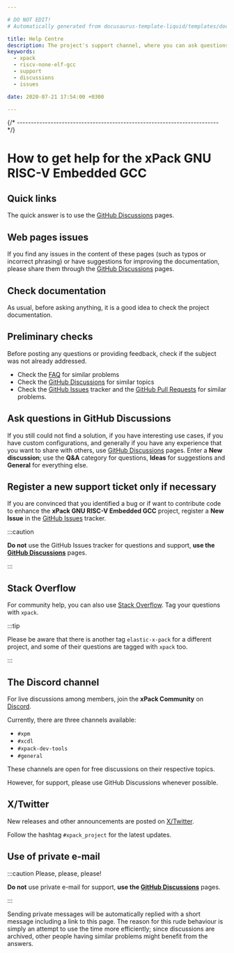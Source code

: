 ```yaml
---

# DO NOT EDIT!
# Automatically generated from docusaurus-template-liquid/templates/docusaurus.

title: Help Centre
description: The project's support channel, where you can ask questions, start discussions, and report issues.
keywords:
  - xpack
  - riscv-none-elf-gcc
  - support
  - discussions
  - issues

date: 2020-07-21 17:54:00 +0300

---
```



{/* ------------------------------------------------------------------------ */}

# How to get help for the xPack GNU RISC-V Embedded GCC

## Quick links

The quick answer is to use the
[GitHub Discussions](https://github.com/xpack-dev-tools/riscv-none-elf-gcc-xpack/discussions)
pages.

## Web pages issues

If you find any issues in the content of these pages (such as typos or
incorrect phrasing) or have suggestions for improving the documentation,
please share them through the
[GitHub Discussions](https://github.com/xpack-dev-tools/riscv-none-elf-gcc-xpack/discussions)
pages.

## Check documentation

As usual, before asking anything, it is a good idea to check the project
documentation.

<Documentation/>

## Preliminary checks

Before posting any questions or providing feedback,
check if the subject was not already addressed.

- Check the [FAQ](/docs/faq/)
for similar problems
- Check the [GitHub Discussions](https://github.com/xpack-dev-tools/riscv-none-elf-gcc-xpack/discussions) for
similar topics
- Check the
[GitHub Issues](https://github.com/xpack-dev-tools/riscv-none-elf-gcc-xpack/issues)
tracker and the
[GitHub Pull Requests](https://github.com/xpack-dev-tools/riscv-none-elf-gcc-xpack/pulls)
for similar problems.

## Ask questions in GitHub Discussions

If you still could not find a solution, if you have interesting use
cases, if you have custom configurations, and generally if you have
any experience that you want to share with others, 
use [GitHub Discussions](https://github.com/xpack-dev-tools/riscv-none-elf-gcc-xpack/discussions)
pages.
Enter a **New discussion**; use the **Q&A** category for questions,
**Ideas** for suggestions and **General** for everything else.

## Register a new support ticket only if necessary

If you are convinced that you identified a bug
or if want to contribute code to enhance the
**xPack GNU RISC-V Embedded GCC**
project, register a **New Issue** in the
[GitHub Issues](https://github.com/xpack-dev-tools/riscv-none-elf-gcc-xpack/issues)
tracker.

:::caution

**Do not** use the GitHub Issues tracker
for questions and support, **use the
[GitHub Discussions](https://github.com/xpack-dev-tools/riscv-none-elf-gcc-xpack/discussions)** pages.

:::

## Stack Overflow

For community help, you can also use
[Stack Overflow](https://stackoverflow.com/).
Tag your questions with `xpack`.

:::tip

Please be aware that there is another tag `elastic-x-pack` for a different
project, and some of their questions are tagged with `xpack` too.

:::

## The Discord channel

For live discussions among members, join the **xPack Community** on
[Discord](https://discord.com/invite/kbzWaJerFG).

Currently, there are three channels available:

- `#xpm`
- `#xcdl`
- `#xpack-dev-tools`
- `#general`

These channels are open for free discussions on their respective topics.

However, for support, please use GitHub Discussions whenever possible.

## X/Twitter

New releases and other announcements are posted on
[X/Twitter](https://twitter.com/xpack_project).

Follow the hashtag `#xpack_project` for the latest updates.

## Use of private e-mail

:::caution Please, please, please!

**Do not** use
private e-mail for support, **use the
[GitHub Discussions](https://github.com/xpack-dev-tools/riscv-none-elf-gcc-xpack/discussions)** pages.

:::

Sending private messages will be automatically replied with
a short message including a link to this page.
The reason for this rude behaviour is simply an attempt to use
the time more efficiently; since discussions are archived, other people
having similar problems might benefit from the answers.
